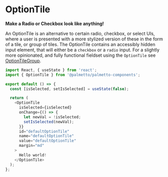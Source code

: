 
<Meta title="Components/OptionTile/Codesandbox" />

# OptionTile

**Make a Radio or Checkbox look like anything!**

An OptionTile is an alternative to certain radio, checkbox, or select UIs, where a user is
presented with a more stylized version of these in the form of
a tile, or group of tiles. The OptionTile contains an accessibly hidden input element,
that will either be a `checkbox` or a `radio` input. For a
slightly more opinionated, and fully functional fieldset using the `OptionTile` see
[OptionTileGroup](?path=/docs/components-optiontilegroup-overview--default-story).

```js codesandbox=palmetto-components
import React, { useState } from 'react';
import { OptionTile } from '@palmetto/palmetto-components';

export default () => {
  const [isSelected, setIsSelected] = useState(false);

  return (
    <OptionTile
      isSelected={isSelected}
      onChange={() => {
        let newVal = !isSelected;
        setIsSelected(newVal);
      }}
      id="defaultOptionTile"
      name="defaultOptionTile"
      value="defaultOptionTile"
      margin="md"
    >
      Hello world!
    </OptionTile>
  );
};
```
